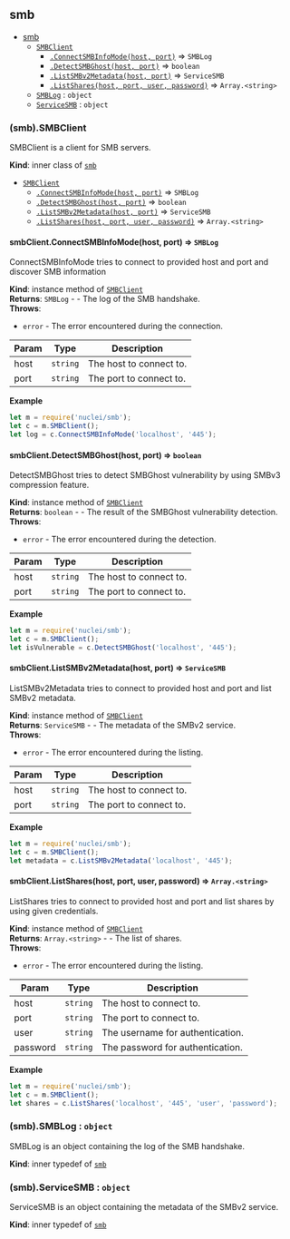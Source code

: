 <a name="module_smb"></a>

## smb

* [smb](#module_smb)
    * [`SMBClient`](#module_smb..SMBClient)
        * [`.ConnectSMBInfoMode(host, port)`](#module_smb..SMBClient+ConnectSMBInfoMode) ⇒ <code>SMBLog</code>
        * [`.DetectSMBGhost(host, port)`](#module_smb..SMBClient+DetectSMBGhost) ⇒ <code>boolean</code>
        * [`.ListSMBv2Metadata(host, port)`](#module_smb..SMBClient+ListSMBv2Metadata) ⇒ <code>ServiceSMB</code>
        * [`.ListShares(host, port, user, password)`](#module_smb..SMBClient+ListShares) ⇒ <code>Array.&lt;string&gt;</code>
    * [`SMBLog`](#module_smb..SMBLog) : <code>object</code>
    * [`ServiceSMB`](#module_smb..ServiceSMB) : <code>object</code>

<a name="module_smb..SMBClient"></a>

### (smb).SMBClient
SMBClient is a client for SMB servers.

**Kind**: inner class of [<code>smb</code>](#module_smb)  

* [`SMBClient`](#module_smb..SMBClient)
    * [`.ConnectSMBInfoMode(host, port)`](#module_smb..SMBClient+ConnectSMBInfoMode) ⇒ <code>SMBLog</code>
    * [`.DetectSMBGhost(host, port)`](#module_smb..SMBClient+DetectSMBGhost) ⇒ <code>boolean</code>
    * [`.ListSMBv2Metadata(host, port)`](#module_smb..SMBClient+ListSMBv2Metadata) ⇒ <code>ServiceSMB</code>
    * [`.ListShares(host, port, user, password)`](#module_smb..SMBClient+ListShares) ⇒ <code>Array.&lt;string&gt;</code>

<a name="module_smb..SMBClient+ConnectSMBInfoMode"></a>

#### smbClient.ConnectSMBInfoMode(host, port) ⇒ <code>SMBLog</code>
ConnectSMBInfoMode tries to connect to provided host and port and discover SMB information

**Kind**: instance method of [<code>SMBClient</code>](#module_smb..SMBClient)  
**Returns**: <code>SMBLog</code> - - The log of the SMB handshake.  
**Throws**:

- <code>error</code> - The error encountered during the connection.


| Param | Type | Description |
| --- | --- | --- |
| host | <code>string</code> | The host to connect to. |
| port | <code>string</code> | The port to connect to. |

**Example**  
```js
let m = require('nuclei/smb');
let c = m.SMBClient();
let log = c.ConnectSMBInfoMode('localhost', '445');
```
<a name="module_smb..SMBClient+DetectSMBGhost"></a>

#### smbClient.DetectSMBGhost(host, port) ⇒ <code>boolean</code>
DetectSMBGhost tries to detect SMBGhost vulnerability by using SMBv3 compression feature.

**Kind**: instance method of [<code>SMBClient</code>](#module_smb..SMBClient)  
**Returns**: <code>boolean</code> - - The result of the SMBGhost vulnerability detection.  
**Throws**:

- <code>error</code> - The error encountered during the detection.


| Param | Type | Description |
| --- | --- | --- |
| host | <code>string</code> | The host to connect to. |
| port | <code>string</code> | The port to connect to. |

**Example**  
```js
let m = require('nuclei/smb');
let c = m.SMBClient();
let isVulnerable = c.DetectSMBGhost('localhost', '445');
```
<a name="module_smb..SMBClient+ListSMBv2Metadata"></a>

#### smbClient.ListSMBv2Metadata(host, port) ⇒ <code>ServiceSMB</code>
ListSMBv2Metadata tries to connect to provided host and port and list SMBv2 metadata.

**Kind**: instance method of [<code>SMBClient</code>](#module_smb..SMBClient)  
**Returns**: <code>ServiceSMB</code> - - The metadata of the SMBv2 service.  
**Throws**:

- <code>error</code> - The error encountered during the listing.


| Param | Type | Description |
| --- | --- | --- |
| host | <code>string</code> | The host to connect to. |
| port | <code>string</code> | The port to connect to. |

**Example**  
```js
let m = require('nuclei/smb');
let c = m.SMBClient();
let metadata = c.ListSMBv2Metadata('localhost', '445');
```
<a name="module_smb..SMBClient+ListShares"></a>

#### smbClient.ListShares(host, port, user, password) ⇒ <code>Array.&lt;string&gt;</code>
ListShares tries to connect to provided host and port and list shares by using given credentials.

**Kind**: instance method of [<code>SMBClient</code>](#module_smb..SMBClient)  
**Returns**: <code>Array.&lt;string&gt;</code> - - The list of shares.  
**Throws**:

- <code>error</code> - The error encountered during the listing.


| Param | Type | Description |
| --- | --- | --- |
| host | <code>string</code> | The host to connect to. |
| port | <code>string</code> | The port to connect to. |
| user | <code>string</code> | The username for authentication. |
| password | <code>string</code> | The password for authentication. |

**Example**  
```js
let m = require('nuclei/smb');
let c = m.SMBClient();
let shares = c.ListShares('localhost', '445', 'user', 'password');
```
<a name="module_smb..SMBLog"></a>

### (smb).SMBLog : <code>object</code>
SMBLog is an object containing the log of the SMB handshake.

**Kind**: inner typedef of [<code>smb</code>](#module_smb)  
<a name="module_smb..ServiceSMB"></a>

### (smb).ServiceSMB : <code>object</code>
ServiceSMB is an object containing the metadata of the SMBv2 service.

**Kind**: inner typedef of [<code>smb</code>](#module_smb)  
